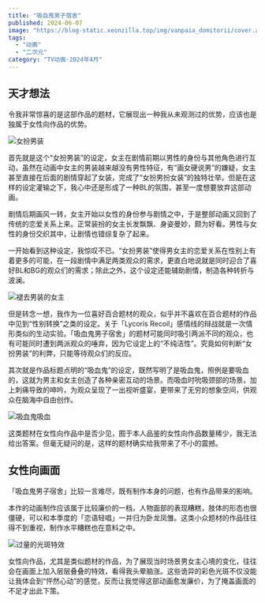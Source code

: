 ```yaml
---
title: "吸血鬼男子宿舍"
published: 2024-06-07
image: "https://blog-static.xeonzilla.top/img/vanpaia_domitorii/cover.avif"
tags:
  - "动画"
  - "二次元"
category: "TV动画-2024年4月"
---
```

## 天才想法
令我非常惊喜的是这部作品的题材，它展现出一种我从未观测过的优势，应该也是独属于女性向作品的优势。

![女扮男装](https://blog-static.xeonzilla.top/img/vanpaia_domitorii/01.avif "女扮男装")

首先就是这个“女扮男装”的设定，女主在剧情前期以男性的身份与其他角色进行互动，虽然在动画中女主的男装越来越没有男性特征，有“画女硬说男”的嫌疑，女主甚至直接在后面的剧情穿起了女装，完成了“女扮男扮女装”的独特壮举。但是在这样的设定灌输之下，我心中还是形成了一种BL的氛围，甚至一度想要放弃这部动画。

剧情后期画风一转，女主开始以女性的身份参与剧情之中，于是整部动画又回到了传统的恋爱关系上来。正常装扮的女主长发飘飘、身姿曼妙，颇为好看。男性与女性的身份交织其中，让剧情也错综复杂了起来。

一开始看到这种设定，我惊叹不已。“女扮男装”使得男女主的恋爱关系在性别上有着更多的可能，在一段剧情中满足两类观众的需求，更直白地说就是同时迎合了喜好BL和BG的观众们的需求；除此之外，这个设定还能辅助剧情，制造各种转折与波澜。

![褪去男装的女主](https://blog-static.xeonzilla.top/img/vanpaia_domitorii/02.avif "褪去男装的女主")

但是转念一想，我作为一位喜好百合题材的观众，似乎并不喜欢在百合题材的作品中见到“性别转换”之类的设定。关于「Lycoris Recoil」感情线的辩战就是一次情形类似的生动实验。「吸血鬼男子宿舍」的题材可能同时吸引两派不同的观众，也有可能同时遭到两派观众的唾弃，因为它设定上的“不纯洁性”。究竟如何判断“女扮男装”的利弊，只能等待观众们的反应。

其次就是作品标题点明的“吸血鬼”的设定，既然写明了是吸血鬼，照例是要吸血的，这就为男主和女主创造了各种亲密互动的场景。而吸血时吮吸颈部的场景，加上刺痛导致的呻吟，为观众呈现了一出视听盛宴，更带来了无穷的想象空间，供观众在脑海中自由创作。

![吸血鬼吸血](https://blog-static.xeonzilla.top/img/vanpaia_domitorii/03.avif "吸血鬼吸血")

这类题材在女性向作品中是否少见，囿于本人品鉴的女性向作品数量稀少，我无法给出答案。但毫无疑问的是，这样的题材确实给我带来了不小的震撼。

## 女性向画面
「吸血鬼男子宿舍」比较一言难尽，既有制作本身的问题，也有作品带来的影响。

本作的动画制作应该属于比较廉价的一档，人物面部的表现糟糕，肢体的形态也很僵硬，可以和本季度的「恋语轻唱」一并归为卧龙凤雏。这类小众题材的作品往往得不到重视，制作水平糟糕也在意料之中。

![过量的光斑特效](https://blog-static.xeonzilla.top/img/vanpaia_domitorii/04.avif "过量的光斑特效")

女性向作品，尤其是类似题材的作品，为了展现当时场景男女主心境的变化，往往会在画面上加入层层叠叠的特效，看得我头晕脑涨。这些诡异的彩色光斑不仅没能让我体会到“怦然心动”的感觉，反而让我觉得这部动画愈发廉价，为了掩盖画面的不足才出此下策。
